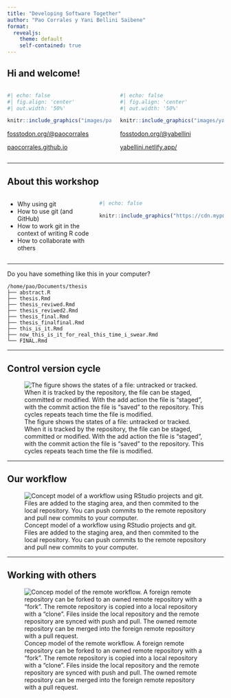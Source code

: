 ```yaml
---
title: "Developing Software Together"
author: "Pao Corrales y Yani Bellini Saibene"
format: 
  revealjs:
    theme: default
    self-contained: true
---
```


## Hi and welcome!

:::: {.columns}
::: {.column width="50%"}
```r
#| echo: false
#| fig.align: 'center'
#| out.width: '50%' 

knitr::include_graphics("images/pao_circle.png")
```

[fosstodon.org/\@paocorrales](https://fosstodon.org/@paocorrales)

[paocorrales.github.io](https://paocorrales.github.io/)
:::


::: {.column width="50%"}

```r
#| echo: false
#| fig.align: 'center'
#| out.width: '50%' 

knitr::include_graphics("images/yani_circle.png")
```

[fosstodon.org/\@yabellini](https://fosstodon.org/@yabellini)

[yabellini.netlify.app/](https://yabellini.netlify.app/)
:::
::::

------------------------------------------------------------------------

## About this workshop

:::: {.columns}
::: {.column width="40%"}
-   Why using git
-   How to use git (and GitHub)
-   How to work git in the context of writing R code
-   How to collaborate with others
:::

::: {.column width="60%"}

```r
#| echo: false

knitr::include_graphics("https://cdn.myportfolio.com/45214904-6a61-4e23-98d6-b140f8654a40/68739659-fb6f-41e8-9813-32e1de3d82c0_rw_1920.png?h=4b046efe7664ab833358c241b10bd8e6")
```
:::
::::

------------------------------------------------------------------------

Do you have something like this in your computer?

    /home/pao/Documents/thesis
    ├── abstract.R
    ├── thesis.Rmd
    ├── thesis_reviwed.Rmd
    ├── thesis_reviwed2.Rmd
    ├── thesis_final.Rmd
    ├── thesis_finalfinal.Rmd
    ├── this_is_it.Rmd
    ├── now_this_is_it_for_real_this_time_i_swear.Rmd
    └── FINAL.Rmd

------------------------------------------------------------------------

## Control version cycle

![The figure shows the states of a file: untracked or tracked. When it is tracked by the repository, the file can be staged, committed or modified. With the add action the file is "staged", with the commit action the file is "saved" to the repository. This cycles repeats teach time the file is modified.](images/file_cycle2.png)


------------------------------------------------------------------------

## Our workflow

![Concept model of a workflow using RStudio projects and git. Files are added to the staging area, and then commited to the local repository. You can push commits to the remote repository and pull new commits to your computer.](images/local_remote.png)

------------------------------------------------------------------------

## Working with others


![Concep model of the remote workflow. A foreign remote repository can be forked to an owned remote repository with a "fork". The remote repository is copied into a local repository with a "clone". Files inside the local repository and the remote repository are synced with push and pull. The owned remote repository can be merged into the foreign remote repository with a pull request.](images/pull-request.png)

